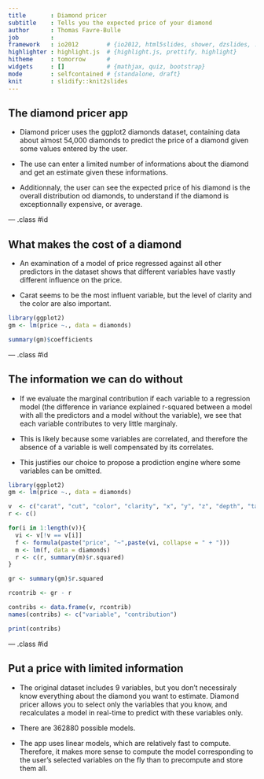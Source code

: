```yaml
---
title       : Diamond pricer
subtitle    : Tells you the expected price of your diamond
author      : Thomas Favre-Bulle
job         : 
framework   : io2012        # {io2012, html5slides, shower, dzslides, ...}
highlighter : highlight.js  # {highlight.js, prettify, highlight}
hitheme     : tomorrow      # 
widgets     : []            # {mathjax, quiz, bootstrap}
mode        : selfcontained # {standalone, draft}
knit        : slidify::knit2slides
---
```


## The diamond pricer app

* Diamond pricer uses the ggplot2 diamonds dataset, containing data about almost 54,000 diamonds to predict the price of a diamond given some values entered by the user.

* The use can enter a limited number of informations about the diamond and get an estimate given these informations.

* Additionnaly, the user can see the expected price of his diamond is the overall distribution od diamonds, to understand if the diamond is exceptionnally expensive, or average.

--- .class #id 

## What makes the cost of a diamond

* An examination of a model of price regressed against all other predictors in the dataset shows that different variables have vastly different influence on the price.

* Carat seems to be the most influent variable, but the level of clarity and the color are also important.

```r
library(ggplot2)
gm <- lm(price ~., data = diamonds)

summary(gm)$coefficients

```

--- .class #id 

## The information we can do without

* If we evaluate the marginal contribution if each variable to a regression model (the difference in variance explained r-squared between a model with all the predictors and a model without the variable), we see that each variable contributes to very little marginaly.

* This is likely because some variables are correlated, and therefore the absence of a variable is well compensated by its correlates.

* This justifies our choice to propose a prodiction engine where some variables can be omitted.

```r
library(ggplot2)
gm <- lm(price ~., data = diamonds)

v  <- c("carat", "cut", "color", "clarity", "x", "y", "z", "depth", "table")
r <- c()

for(i in 1:length(v)){
  vi <- v[!v == v[i]]
  f <- formula(paste("price", "~",paste(vi, collapse = " + ")))
  m <- lm(f, data = diamonds)
  r <- c(r, summary(m)$r.squared)
}

gr <- summary(gm)$r.squared

rcontrib <- gr - r

contribs <- data.frame(v, rcontrib)
names(contribs) <- c("variable", "contribution")

print(contribs)
```


--- .class #id 

## Put a price with limited information

* The original dataset includes 9 variables, but you don't necessiraly know everything about the diamond you want to estimate. Diamond pricer allows you to select only the variables that you know, and recalculates a model in real-time to predict with these variables only.

* There are 362880 possible models.

* The app uses linear models, which are relatively fast to compute. Therefore, it makes more sense to compute the model corresponding to the user's selected variables on the fly than to precompute and store them all.